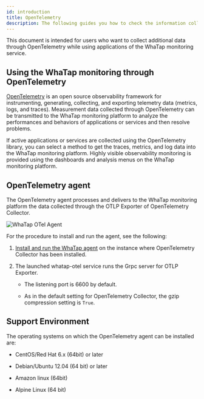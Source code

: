 ```yaml
---
id: introduction
title: OpenTelemetry
description: The following guides you how to check the information collected by OpenTelemetry Collector through the WhaTap monitoring service.
---
```


<head>
<meta name="robots" content="noindex, nofollow"/>
</head>


<BetaNoti />

This document is intended for users who want to collect additional data through OpenTelemetry while using applications of the WhaTap monitoring service.

## Using the WhaTap monitoring through OpenTelemetry

[OpenTelemetry](https://opentelemetry.io/) is an open source observability framework for instrumenting, generating, collecting, and exporting telemetry data (metrics, logs, and traces). Measurement data collected through OpenTelemetry can be transmitted to the WhaTap monitoring platform to analyze the performances and behaviors of applications or services and then resolve problems.

If active applications or services are collected using the OpenTelemetry library, you can select a method to get the traces, metrics, and log data into the WhaTap monitoring platform. Highly visible observability monitoring is provided using the dashboards and analysis menus on the WhaTap monitoring platform.

## OpenTelemetry agent

The OpenTelemetry agent processes and delivers to the WhaTap monitoring platform the data collected through the OTLP Exporter of OpenTelemetry Collector. 

![WhaTap OTel Agent](/img/otel/opentelemetry-overview.png)

For the procedure to install and run the agent, see the following:

1. [Install and run the WhaTap agent](install-agent) on the instance where OpenTelemetry Collector has been installed.

2. The launched whatap-otel service runs the Grpc server for OTLP Exporter.

   - The listening port is 6600 by default.

   - As in the default setting for OpenTelemetry Collector, the gzip compression setting is `True`.

## Support Environment

The operating systems on which the OpenTelemetry agent can be installed are:

- CentOS/Red Hat 6.x (64bit) or later

- Debian/Ubuntu 12.04 (64 bit) or later

- Amazon linux (64bit)

- Alpine Linux (64 bit)
